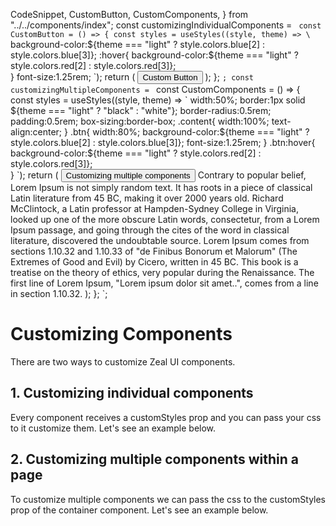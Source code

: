   CodeSnippet,
  CustomButton,
  CustomComponents,
} from "../../components/index";
const customizingIndividualComponents = `
const CustomButton = () => {
    const styles = useStyles((style, theme) => \`
        background-color:\${theme === "light" ? style.colors.blue[2] : style.colors.blue[3]}; 
        :hover{
            background-color:\${theme === "light" ? style.colors.red[2] : style.colors.red[3]};     
        }
        font-size:1.25rem;
    \`);
    return (
        <Button width="10rem" customStyles={styles}>Custom Button</Button>
    );
};
`;
const customizingMultipleComponents = `
const CustomComponents = () => {
    const styles = useStyles((style, theme) => \`
        width:50%;
        border:1px solid \${theme === "light" ? "black" : "white"};
        border-radius:0.5rem;
        padding:0.5rem;
        box-sizing:border-box;
        .content{
            width:100%;
            text-align:center;
        }
        .btn{
            width:80%; 
            background-color:\${theme === "light" ? style.colors.blue[2] : style.colors.blue[3]}; 
            font-size:1.25rem;
        }
        .btn:hover{
            background-color:\${theme === "light" ? style.colors.red[2] : style.colors.red[3]};     
        }
    \`);
    return (
        <Container type="col" rowCenter customStyles={styles}>
            <Button className="btn">Customizing multiple components</Button>
            <Text className="content">
                Contrary to popular belief, Lorem Ipsum is not simply random text. It has roots in a piece of classical Latin literature from 45 BC, making it over 2000 years old. Richard McClintock, a Latin professor at Hampden-Sydney College in Virginia, looked up one of the more obscure Latin words, consectetur, from a Lorem Ipsum passage, and going through the cites of the word in classical literature, discovered the undoubtable source. Lorem Ipsum comes from sections 1.10.32 and 1.10.33 of "de Finibus Bonorum et Malorum" (The Extremes of Good and Evil) by Cicero, written in 45 BC. This book is a treatise on the theory of ethics, very popular during the Renaissance. The first line of Lorem Ipsum, "Lorem ipsum dolor sit amet..", comes from a line in section 1.10.32.
            </Text>
        </Container>
    );
};
`;

<Layout title="Customizing Components">

# Customizing Components

<Divider />

There are two ways to customize Zeal UI components.

## 1. Customizing individual components

Every component receives a <InlineCode>customStyles</InlineCode> prop and you can pass your css to it customize them. Let's see an example below.

<CustomButton />

<CodeSnippet code={customizingIndividualComponents} />

## 2. Customizing multiple components within a page

To customize multiple components we can pass the css to the <InlineCode>customStyles</InlineCode> prop of the container component. Let's see an example below.

<CustomComponents />

<CodeSnippet code={customizingMultipleComponents} />

</Layout>
